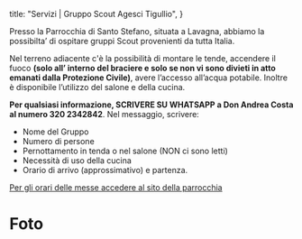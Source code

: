 title: "Servizi | Gruppo Scout Agesci Tigullio",
}


Presso la Parrocchia di Santo Stefano, situata a Lavagna, abbiamo la possibilta’ di ospitare gruppi Scout provenienti da tutta Italia.

Nel terreno adiacente c'è la possibilità di montare le tende, accendere il fuoco **(solo all’ interno del braciere e solo se non vi sono divieti in atto emanati dalla Protezione Civile)**, avere l’accesso all’acqua potabile.
Inoltre è disponibile l’utilizzo del salone e della cucina. 

**Per qualsiasi informazione, SCRIVERE SU WHATSAPP a Don Andrea Costa al numero 320 2342842**.
Nel messaggio, scrivere: 
- Nome del Gruppo
- Numero di persone
- Pernottamento in tenda o nel salone (NON ci sono letti)
- Necessità di uso della cucina
- Orario di arrivo (approssimativo) e partenza.

[Per gli orari delle messe accedere al sito della parrocchia](https://basilicasantostefano.wixsite.com/parrocchia)

# Foto

<ImageGrid type="terreno" />
